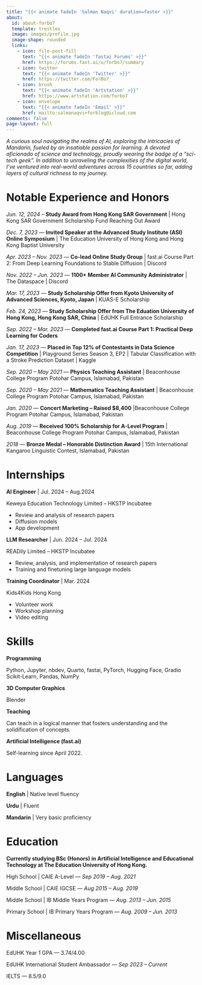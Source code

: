 ```yaml
---
title: "{{< animate fadeIn 'Salman Naqvi' duration=faster >}}"
about:
  id: about-forbo7
  template: trestles
  image: images/profile.jpg
  image-shape: rounded
  links:
    - icon: file-post-fill
      text: "{{< animate fadeIn 'fastai Forums' >}}"
      href: https://forums.fast.ai/u/forbo7/summary
    - icon: twitter
      text: "{{< animate fadeIn 'Twitter' >}}"
      href: https://twitter.com/ForBo7_
    - icon: brush
      text: "{{< animate fadeIn 'Artstation' >}}"
      href: https://www.artstation.com/forbo7
    - icon: envelope
      text: "{{< animate fadeIn 'Email' >}}"
      href: mailto:salmanaqvi+forblog@icloud.com
comments: false
page-layout: full
---
```


:::{.animate__animated .animate__slideInRight .animate__faster}
*A curious soul navigating the realms of AI, exploring the intricacies of Mandarin, fueled by an insatiable passion for learning. A devoted aficionado of science and technology, proudly wearing the badge of a “sci-tech geek”. In addition to unraveling the complexities of the digital world, I've ventured into real-world adventures across 15 countries so far, adding layers of cultural richness to my journey.*
:::

::::{.animate__animated .animate__slideInUp .animate__faster}
:::{.panel-tabset}

# Notable Experience and Honors

*Jun. 12, 2024* – **Study Award from Hong Kong SAR Government** | Hong Kong SAR Government Scholarship Fund Reaching Out Award

*Dec. 7, 2023* — **Invited Speaker at the Advanced Study Institute (ASI) Online Symposium** | The Education University of Hong Kong and Hong Kong Baptist University

*Apr. 2023 – Nov. 2023* — **Co-lead Online Study Group** | fast.ai Course Part 2: From Deep Learning Foundations to Stable Diffusion | Discord

*Nov. 2022 – Jun. 2023* — **1100+ Member AI Community Administrator** | The Dataspace | Discord

*Mar. 17, 2023* — **Study Scholarship Offer from Kyoto University of Advanced Sciences, Kyoto, Japan** | KUAS-E Scholarship

*Feb. 24, 2023* — **Study Scholarship Offer from The Eduation University of Hong Kong, Hong Kong SAR, China** | EdUHK Full Entrance Scholarship

*Sep. 2022 – Mar. 2023* — **Completed fast.ai Course Part 1: Practical Deep Learning for Coders**

*Jan. 17, 2023* — **Placed in Top 12% of Contestants in Data Science Competition** | Playground Series Season 3, EP2 | Tabular Classification with a Stroke Prediction Dataset | Kaggle

*Sep. 2020 – May 2021* — **Physics Teaching Assistant** | Beaconhouse College Program Potohar Campus, Islamabad, Pakistan

*Sep. 2020 – May 2021* — **Mathematics Teaching Assistant** | Beaconhouse College Program Potohar Campus, Islamabad, Pakistan

*Jan. 2020* —  **Concert Marketing – Raised $8,400** |Beaconhouse College Program Potohar Campus, Islamabad, Pakistan

*Aug. 2019* — **Received 100% Scholarship for A-Level Program** | Beaconhouse College Program Potohar Campus, Islamabad, Pakistan

*2018* — **Bronze Medal – Honorable Distinction Award** | 15th International Kangaroo Linguistic Contest, Islamabad, Pakistan

# Internships
**AI Engineer** | Jul. 2024 – Aug.2024

Keweya Education Technology Limited – HKSTP Incubatee

* Review and analysis of research papers
* Diffusion models
* App development

**LLM Researcher** | Jun. 2024 – Jul. 2024

READily Limited – HKSTP Incubatee

* Review, analysis, and implementation of research papers
* Training and finetuning large language models

**Training Coordinator** | Mar. 2024

Kids4Kids Hong Kong

* Volunteer work
* Workshop planning
* Video editing

# Skills

**Programming**

Python, Jupyter, nbdev, Quarto, fastai, PyTorch, Hugging Face, Gradio Scikit-Learn, Pandas, NumPy

**3D Computer Graphics**

Blender

**Teaching**

Can teach in a logical manner that fosters understanding and the solidification of concepts.

**Artificial Intelligence (fast.ai)**

Self-learning since April 2022.

# Languages

**English** | Native level fluency

**Urdu** | Fluent

**Mandarin** | Very basic proficiency

:::

:::{.panel-tabset}

# Education

**Currently studying BSc (Honors) in Artificial Intelligence and Educational Technology at The Education University of Hong Kong.**

High School | CAIE A-Level — *Sep 2019 – Aug. 2021*

Middle School | CAIE IGCSE — *Aug 2015 – Aug. 2019*

Middle School | IB Middle Years Program — *Aug. 2013 – Jun. 2015*

Primary School | IB Primary Years Program — *Aug. 2009 – Jun. 2013*

# Miscellaneous

EdUHK Year 1 GPA — 3.74/4.00

EdUHK International Student Ambassador — *Sep 2023 – Current*

IELTS — 8.5/9.0

:::
::::

<br></br>
<br></br>
